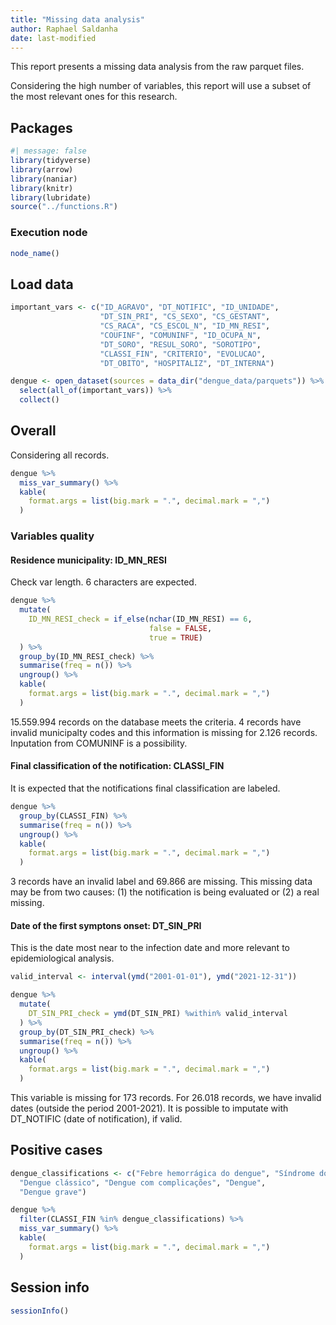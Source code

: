 ```yaml
---
title: "Missing data analysis"
author: Raphael Saldanha
date: last-modified
---
```


This report presents a missing data analysis from the raw parquet files.

Considering the high number of variables, this report will use a subset of the most relevant ones for this research.

## Packages

```r
#| message: false
library(tidyverse)
library(arrow)
library(naniar)
library(knitr)
library(lubridate)
source("../functions.R")
```

### Execution node

```r
node_name()
```

## Load data

```r
important_vars <- c("ID_AGRAVO", "DT_NOTIFIC", "ID_UNIDADE",
                    "DT_SIN_PRI", "CS_SEXO", "CS_GESTANT",
                    "CS_RACA", "CS_ESCOL_N", "ID_MN_RESI",
                    "COUFINF", "COMUNINF", "ID_OCUPA_N",
                    "DT_SORO", "RESUL_SORO", "SOROTIPO", 
                    "CLASSI_FIN", "CRITERIO", "EVOLUCAO",
                    "DT_OBITO", "HOSPITALIZ", "DT_INTERNA")

dengue <- open_dataset(sources = data_dir("dengue_data/parquets")) %>%
  select(all_of(important_vars)) %>%
  collect()
```

## Overall

Considering all records.

```r
dengue %>% 
  miss_var_summary() %>%
  kable(
    format.args = list(big.mark = ".", decimal.mark = ",")
  )
```

### Variables quality

#### Residence municipality: ID_MN_RESI

Check var length. 6 characters are expected.

```r
dengue %>%
  mutate(
    ID_MN_RESI_check = if_else(nchar(ID_MN_RESI) == 6, 
                               false = FALSE,
                               true = TRUE)
  ) %>%
  group_by(ID_MN_RESI_check) %>%
  summarise(freq = n()) %>%
  ungroup() %>%
  kable(
    format.args = list(big.mark = ".", decimal.mark = ",")
  )


```

15.559.994 records on the database meets the criteria. 4 records have invalid municipalty codes and this information is missing for 2.126 records. Inputation from COMUNINF is a possibility.

#### Final classification of the notification: CLASSI_FIN

It is expected that the notifications final classification are labeled.

```r
dengue %>%
  group_by(CLASSI_FIN) %>%
  summarise(freq = n()) %>%
  ungroup() %>%
  kable(
    format.args = list(big.mark = ".", decimal.mark = ",")
  )
```

3 records have an invalid label and 69.866 are missing. This missing data may be from two causes: (1) the notification is being evaluated or (2) a real missing.

#### Date of the first symptons onset: DT_SIN_PRI

This is the date most near to the infection date and more relevant to epidemiological analysis.

```r
valid_interval <- interval(ymd("2001-01-01"), ymd("2021-12-31"))

dengue %>%
  mutate(
    DT_SIN_PRI_check = ymd(DT_SIN_PRI) %within% valid_interval
  ) %>%
  group_by(DT_SIN_PRI_check) %>%
  summarise(freq = n()) %>%
  ungroup() %>%
  kable(
    format.args = list(big.mark = ".", decimal.mark = ",")
  )
```

This variable is missing for 173 records. For 26.018 records, we have invalid dates (outside the period 2001-2021). It is possible to imputate with DT_NOTIFIC (date of notification), if valid.

## Positive cases

```r
dengue_classifications <- c("Febre hemorrágica do dengue", "Síndrome do choque do dengue", "Dengue com sinais de alarme",
  "Dengue clássico", "Dengue com complicações", "Dengue",
  "Dengue grave")

dengue %>% 
  filter(CLASSI_FIN %in% dengue_classifications) %>%
  miss_var_summary() %>%
  kable(
    format.args = list(big.mark = ".", decimal.mark = ",")
  )
```

## Session info

```r
sessionInfo()
```
